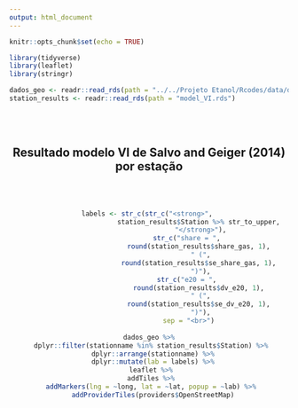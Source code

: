 ```yaml
---
output: html_document
---
```


```r
knitr::opts_chunk$set(echo = TRUE)
```

```r
library(tidyverse)
library(leaflet)
library(stringr)

dados_geo <- readr::read_rds(path = "../../Projeto Etanol/Rcodes/data/dados_geoposicao.rds")
station_results <- readr::read_rds(path = "model_VI.rds")
```
<br>
<br>

<center>

## Resultado modelo VI de Salvo and Geiger (2014) por estação

<br>
<br>

```r
labels <- str_c(str_c("<strong>", 
                          station_results$Station %>% str_to_upper, 
                          "</strong>"),
                    str_c("share = ", 
                          round(station_results$share_gas, 1), 
                          " (",
                          round(station_results$se_share_gas, 1), 
                          ")"),
                    str_c("e20 = ", 
                          round(station_results$dv_e20, 1), 
                          " (",
                          round(station_results$se_dv_e20, 1), 
                          ")"),
                    sep = "<br>")
    
dados_geo %>%
  dplyr::filter(stationname %in% station_results$Station) %>% 
  dplyr::arrange(stationname) %>%
  dplyr::mutate(lab = labels) %>%
  leaflet %>% 
  addTiles %>% 
  addMarkers(lng = ~long, lat = ~lat, popup = ~lab) %>% 
  addProviderTiles(providers$OpenStreetMap)
```

</center>
